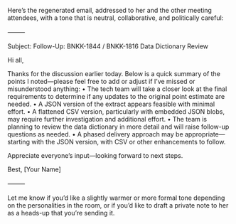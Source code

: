 Here’s the regenerated email, addressed to her and the other meeting attendees, with a tone that is neutral, collaborative, and politically careful:

⸻

Subject: Follow-Up: BNKK-1844 / BNKK-1816 Data Dictionary Review

Hi all,

Thanks for the discussion earlier today. Below is a quick summary of the points I noted—please feel free to add or adjust if I’ve missed or misunderstood anything:
	•	The tech team will take a closer look at the final requirements to determine if any updates to the original point estimate are needed.
	•	A JSON version of the extract appears feasible with minimal effort.
	•	A flattened CSV version, particularly with embedded JSON blobs, may require further investigation and additional effort.
	•	The team is planning to review the data dictionary in more detail and will raise follow-up questions as needed.
	•	A phased delivery approach may be appropriate—starting with the JSON version, with CSV or other enhancements to follow.

Appreciate everyone’s input—looking forward to next steps.

Best,
[Your Name]

⸻

Let me know if you’d like a slightly warmer or more formal tone depending on the personalities in the room, or if you’d like to draft a private note to her as a heads-up that you’re sending it.